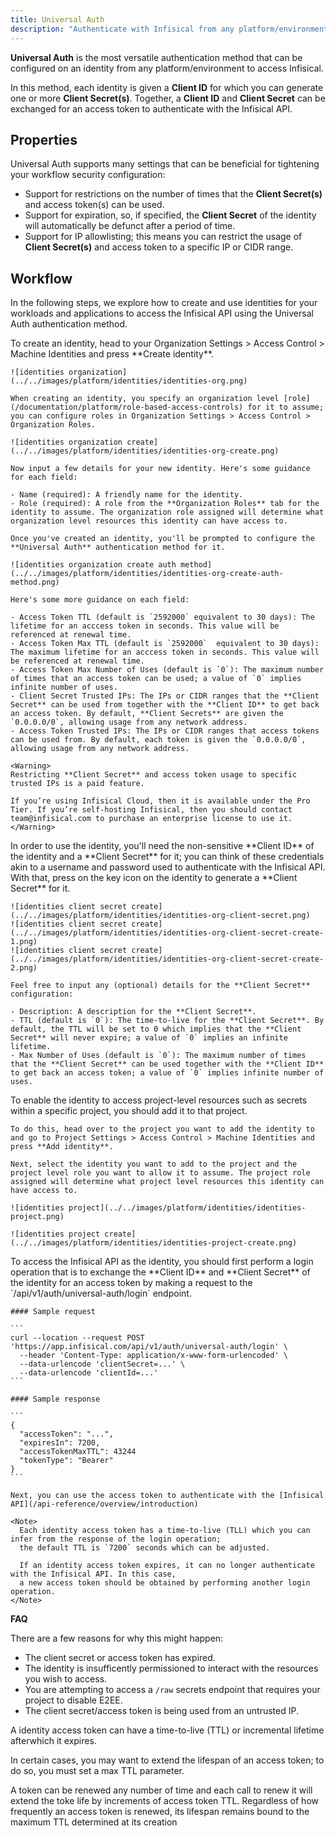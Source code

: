 ```yaml
---
title: Universal Auth
description: "Authenticate with Infisical from any platform/environment"
---
```


**Universal Auth** is the most versatile authentication method that can be configured on an identity from any platform/environment to access Infisical.

In this method, each identity is given a **Client ID** for which you can generate one or more **Client Secret(s)**. Together, a **Client ID** and **Client Secret** can be exchanged for an access token to authenticate with the Infisical API.

## Properties

Universal Auth supports many settings that can be beneficial for tightening your workflow security configuration:

- Support for restrictions on the number of times that the **Client Secret(s)** and access token(s) can be used.
- Support for expiration, so, if specified, the **Client Secret** of the identity will automatically be defunct after a period of time.
- Support for IP allowlisting; this means you can restrict the usage of **Client Secret(s)** and access token to a specific IP or CIDR range.

## Workflow

In the following steps, we explore how to create and use identities for your workloads and applications to access the Infisical API
using the Universal Auth authentication method.

<Steps>
  <Step title="Creating an identity">
    To create an identity, head to your Organization Settings > Access Control > Machine Identities and press **Create identity**.

    ![identities organization](../../images/platform/identities/identities-org.png)

    When creating an identity, you specify an organization level [role](/documentation/platform/role-based-access-controls) for it to assume; you can configure roles in Organization Settings > Access Control > Organization Roles.
    
    ![identities organization create](../../images/platform/identities/identities-org-create.png)

    Now input a few details for your new identity. Here's some guidance for each field:

    - Name (required): A friendly name for the identity.
    - Role (required): A role from the **Organization Roles** tab for the identity to assume. The organization role assigned will determine what organization level resources this identity can have access to.
    
    Once you've created an identity, you'll be prompted to configure the **Universal Auth** authentication method for it.
    
    ![identities organization create auth method](../../images/platform/identities/identities-org-create-auth-method.png)
    
    Here's some more guidance on each field:

    - Access Token TTL (default is `2592000` equivalent to 30 days): The lifetime for an acccess token in seconds. This value will be referenced at renewal time.
    - Access Token Max TTL (default is `2592000`  equivalent to 30 days): The maximum lifetime for an acccess token in seconds. This value will be referenced at renewal time.
    - Access Token Max Number of Uses (default is `0`): The maximum number of times that an access token can be used; a value of `0` implies infinite number of uses.
    - Client Secret Trusted IPs: The IPs or CIDR ranges that the **Client Secret** can be used from together with the **Client ID** to get back an access token. By default, **Client Secrets** are given the `0.0.0.0/0`, allowing usage from any network address.
    - Access Token Trusted IPs: The IPs or CIDR ranges that access tokens can be used from. By default, each token is given the `0.0.0.0/0`, allowing usage from any network address.

    <Warning>
    Restricting **Client Secret** and access token usage to specific trusted IPs is a paid feature.

    If you’re using Infisical Cloud, then it is available under the Pro Tier. If you’re self-hosting Infisical, then you should contact team@infisical.com to purchase an enterprise license to use it.
    </Warning>

  </Step>
  <Step title="Creating a Client Secret">
    In order to use the identity, you'll need the non-sensitive **Client ID**
    of the identity and a **Client Secret** for it; you can think of these credentials akin to a username
    and password used to authenticate with the Infisical API. With that, press on the key icon on the identity to generate a **Client Secret**
    for it.
    
    ![identities client secret create](../../images/platform/identities/identities-org-client-secret.png)
    ![identities client secret create](../../images/platform/identities/identities-org-client-secret-create-1.png)
    ![identities client secret create](../../images/platform/identities/identities-org-client-secret-create-2.png)
    
    Feel free to input any (optional) details for the **Client Secret** configuration:
    
    - Description: A description for the **Client Secret**.
    - TTL (default is `0`): The time-to-live for the **Client Secret**. By default, the TTL will be set to 0 which implies that the **Client Secret** will never expire; a value of `0` implies an infinite lifetime.
    - Max Number of Uses (default is `0`): The maximum number of times that the **Client Secret** can be used together with the **Client ID** to get back an access token; a value of `0` implies infinite number of uses.
  </Step>
  <Step title="Adding an identity to a project">
    To enable the identity to access project-level resources such as secrets within a specific project, you should add it to that project.

    To do this, head over to the project you want to add the identity to and go to Project Settings > Access Control > Machine Identities and press **Add identity**.

    Next, select the identity you want to add to the project and the project level role you want to allow it to assume. The project role assigned will determine what project level resources this identity can have access to.

    ![identities project](../../images/platform/identities/identities-project.png)
    
    ![identities project create](../../images/platform/identities/identities-project-create.png)
  </Step>
  <Step title="Accessing the Infisical API with the identity">
    To access the Infisical API as the identity, you should first perform a login operation
    that is to exchange the **Client ID** and **Client Secret** of the identity for an access token
    by making a request to the `/api/v1/auth/universal-auth/login` endpoint.
    
    #### Sample request

    ```
    curl --location --request POST 'https://app.infisical.com/api/v1/auth/universal-auth/login' \
      --header 'Content-Type: application/x-www-form-urlencoded' \
      --data-urlencode 'clientSecret=...' \
      --data-urlencode 'clientId=...'
    ```
    
    #### Sample response
    
    ```
    {
      "accessToken": "...",
      "expiresIn": 7200,
      "accessTokenMaxTTL": 43244
      "tokenType": "Bearer"
    }
    ```

    Next, you can use the access token to authenticate with the [Infisical API](/api-reference/overview/introduction)
    
    <Note>
      Each identity access token has a time-to-live (TLL) which you can infer from the response of the login operation;
      the default TTL is `7200` seconds which can be adjusted.

      If an identity access token expires, it can no longer authenticate with the Infisical API. In this case,
      a new access token should be obtained by performing another login operation.
    </Note>
  </Step>
</Steps>

**FAQ**

<AccordionGroup>
<Accordion title="Why is the Infisical API rejecting my identity credentials?">
  There are a few reasons for why this might happen:
  
  - The client secret or access token has expired.
  - The identity is insufficently permissioned to interact with the resources you wish to access.
  - You are attempting to access a `/raw` secrets endpoint that requires your project to disable E2EE.
  - The client secret/access token is being used from an untrusted IP.
</Accordion>
<Accordion title="What is access token renewal and TTL/Max TTL?">
  A identity access token can have a time-to-live (TTL) or incremental lifetime afterwhich it expires.
  
  In certain cases, you may want to extend the lifespan of an access token; to do so, you must set a max TTL parameter.

  A token can be renewed any number of time and each call to renew it will extend the toke life by increments of access token TTL. 
  Regardless of how frequently an access token is renewed, its lifespan remains bound to the maximum TTL determined at its creation
</Accordion>
</AccordionGroup>